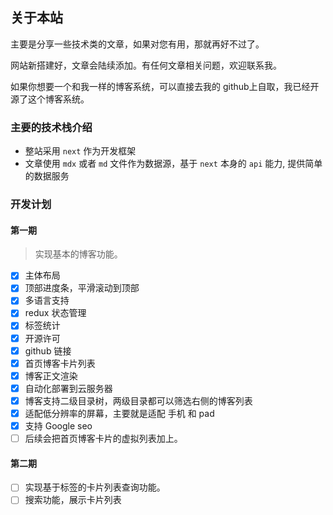 
<h2 className='text-center'>关于本站</h2>

主要是分享一些技术类的文章，如果对您有用，那就再好不过了。

网站新搭建好，文章会陆续添加。有任何文章相关问题，欢迎联系我。

如果你想要一个和我一样的博客系统，可以直接去我的 github上自取，我已经开源了这个博客系统。

### 主要的技术栈介绍

- 整站采用 `next` 作为开发框架
- 文章使用 `mdx` 或者 `md` 文件作为数据源，基于 `next` 本身的 `api` 能力, 提供简单的数据服务

### 开发计划

#### 第一期
> 实现基本的博客功能。

- [x] 主体布局
- [x] 顶部进度条，平滑滚动到顶部
- [x] 多语言支持
- [x] redux 状态管理
- [x] 标签统计
- [x] 开源许可
- [x] github 链接
- [x] 首页博客卡片列表
- [x] 博客正文渲染
- [x] 自动化部署到云服务器
- [x] 博客支持二级目录树，两级目录都可以筛选右侧的博客列表
- [x] 适配低分辨率的屏幕，主要就是适配 手机 和 pad
- [x] 支持 Google seo
- [ ] 后续会把首页博客卡片的虚拟列表加上。

#### 第二期

- [ ] 实现基于标签的卡片列表查询功能。
- [ ] 搜索功能，展示卡片列表
